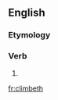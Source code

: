 ==English==

===Etymology===
{{suffix|climb|eth}}

===Verb===
{{en-verb form}}

# {{archaic third-person singular of|climb}}

[[fr:climbeth]]